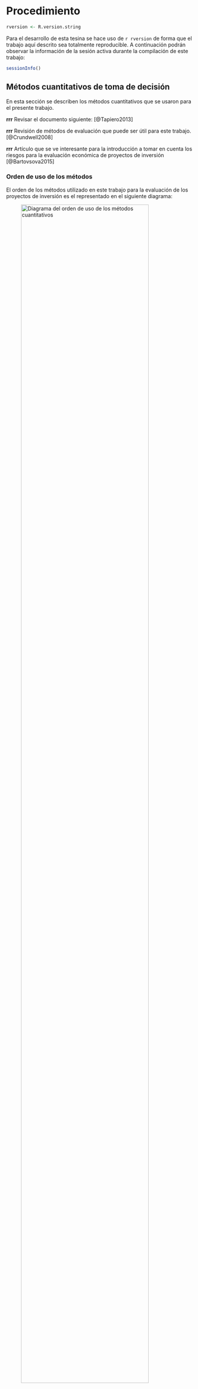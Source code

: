 # Procedimiento

```r
rversion <- R.version.string
```

Para el desarrollo de esta tesina se hace uso de `r rversion` de forma que el trabajo aquí descrito sea totalmente reproducible. A continuación podrán observar la información de la sesión activa durante la compilación de este trabajo:

```r
sessionInfo()
```

## Métodos cuantitativos de toma de decisión

En esta sección se describen los métodos cuantitativos que se usaron para el presente trabajo.

**rrr** Revisar el documento siguiente: [@Tapiero2013]

**rrr** Revisión de métodos de evaluación que puede ser útil para este trabajo. [@Crundwell2008]

**rrr** Artículo que se ve interesante para la introducción a tomar en cuenta los riesgos para la evaluación económica de proyectos de inversión [@Bartovsova2015]

### Orden de uso de los métodos

El orden de los métodos utilizado en este trabajo para la evaluación de los proyectos de inversión es el representado en el siguiente diagrama:

![Diagrama del orden de uso de los métodos cuantitativos](Diagramas/OrdenMetodos.jpg){width="90%"}

La razón de esto es la siguiente:

1.  El método de valor monetario esperado lo utilizamos como primer acercamiento a la evaluación de los proyectos ya que con éste podemos evaluar el proyecto utilizando escenarios simples con base en una probabilidad asociada a cada escenario.
2.  El método de análisis de sensibilidad nos permite cuantificar el impacto sobre la evaluación del proyecto que produce el cambio sobre las diferentes variables del modelo. Esto nos permite identificar las variables que tienen el mayor impacto sobre la evaluación del proyecto.
3.  El método Monte Carlo utiliza distribuciones de probabilidad (en específico para las variables que tienen un mayor impacto sobre el proyecto), con el fin de calcular la confianza que se tiene sobre el resultado de la evaluación.
4.  El método de matriz de toma de decisiones requiere de la cuantificación de diferentes factores de decisión entre los cuales se incluye el retorno esperado que calculamos con el método de simulación Monte Carlo. Esto nos sirve para tomar decisiones, entre diferentes alternativas de inversión, cuando se tiene más de un sólo parámetro de decisión.

### Ecuaciones utilizadas

**Flujo de Caja Libre (FCF)** La ecuación para el cálculo del flujo de caja libre *"Free Cash Flow"* utilizada a lo largo del trabajo fue tomada de [@Berk2017].

```{=tex}
\begin{equation}
  FCF = (Ing. - Cost. - Depr.) * (1-\tau_{c}) + Depr. - Inv. - \Delta CTN
\end{equation}
```
Donde:

-   *FCF* significa Flujo de Caja Libre (o Free Cash Flow)
-   *Ing.* representa los ingresos
-   *Cost.* representa los costos
-   *Depr.* representa la depreciación
-   $\tau_{c}$ representa la tasa gravable de impuestos
-   *Inv.* representa la inversión
-   $\Delta CTN$ representa el cambio en el capital de trabajo neto

**Valor Presente Neto (NPV)** La ecuación utilizada para el Valor Presente Neto es una adaptación de la ecuación para el método *"The Present Worth Method"* tomada de [@Sullivan2015].

```{=tex}
\begin{equation}
NPV = \sum_{k=0}^{N}FCF_{k} (1+i)^{-k}
\end{equation}
```
Donde:

-   *i* representa la tasa de interés efectiva (effective interest rate) por cada periodo
-   *k* representa el índice de cada periodo ($0 \le k \le N$)
-   $FCF_{k}$ representa el flujo de caja libre al final del periodo *k*
-   *N* representa el número de periodos en el horizonte de la evaluación.

### Valor Monetario Esperado

Para los fines de este trabajo realizamos el cálculo del valor monetario esperado dado por la función: \begin{equation}
EMV = \sum_{i=0}^{n}NPV_{i} \cdot p_{i}
\end{equation}

Donde:

-   *EMV* representa el valor monetario esperado (o Expected Monetary Value)
-   *i* representa el índice de los posibles escenarios
-   *n* representa el número de posibles escenarios
-   $NPV_{i}$ representa el valor presente neto de los posibles escenarios
-   $p_{i}$ representa la probabilidad de que dicho valor presente neto *i* se materialice

Para fines de comparación utilizamos la metodología de análisis de problemas de toma de decisiones complejas basada en *Cumulative Prospect Theory* propuesta en [@Dudzinska2018].

**Diagrama de solución**

![Diagrama de arbol de decisión tomando con tres escenarios por cada nodo de casualidad](Diagramas/DecisionTree.jpg){width="90%"}

El cálculo del *EMV* se realizará a través de árboles de decisión (*decision trees*) en donde se representen tres posibles escenarios relacionados a la decisión de llevar a cabo la inversión:

-   *Escenario bajo*: representa la posibilidad de que el valor sea menor al escenario medio (ej. 15%)
-   *Escenario medio*: representa el valor más probable resultado de la investigación (ej. 70%)
-   *Escenario alto*: representa la posibilidad de que el valor sea mayor al resultado de la investigación (ej. 15%)

Esto se llevó a cabo para cada uno de los tres componentes más importantes del modelo: ingresos, costos e inversión.

**rrr** La siguiente referencia tiene información del algoritmo [@Prellezo2017]

### Análisis de Sensibilidad

El análisis de sensibilidad es un grupo de métodos que nos ayuda a validar el modelo, a calibrarlo y a enfocar los esfuerzos de recolección de información sobre las variables que tienen un mayor impacto sobre el modelo en cuestión [@Borgonovo2017]. Ya que si las decisiones son insensibles ante cambios sobre un aspecto del modelo, entonces no hay necesidad de modelar a mayor detalle ese aspecto en particular [@Felli2004].

Estos métodos se pueden dividir en dos grupos distintivos: métodos dedicados al modelo en cuestión y métodos agnósticos al modelo. Los primeros buscan responder preguntas específicas al modelo, mientras que los segundos buscan responder preguntas más generales [@Borgonovo2017].

Borgonovo explica la importancia de la adecuada formulación de la pregunta de análisis de sensibilidad y presenta las siguientes configuraciones que han encontrado a lo largo de su investigación:

1.  Priorización de parámetros del modelo
2.  Fijación de parámetros del modelo
3.  Estructura del modelo
4.  Dirección del cambio
5.  Estabilidad

Este trabajo utiliza principalmente las primeras dos configuraciones con el fin de definir qué parámetros deben de ser estudiados a mayor detalle para la simulación Monte Carlo.

El método principal que revisamos en este trabajo es el método determinístico de diagramas tornado.

\newpage

**Diagrama de solución**\
El siguiente diagrama muestra el esquema de solución para el análisis de sensibilidad utilizando el método determinístico de diagrama de tornado.

![Diagrama de Solución de Análisis de Sensibilidad](Diagramas/AnalisisSensibilidad.jpg){width="90%"}

```r

# El siguiente código es para crear una gráfica de tornado ejemplo
# El código que crea la gráfica se encuentra en el archivo que se carga a 
# continuación. Éste se puede encontrar más adelante en el apéndice
source("Scripts/SensitivityAnalysis.R", local = knitr::knit_global())

  set.seed(1)
  tornado(sensitivity()) + 
    labs(title = "Gráfica Tornado Ilustrativa",
    subtitle = "Utilizando 12 valores aleatorios",
    caption = "",
    fill = "",
    x = "Valor Presente Neto", y = "Variable")

```

**rrr** Un ejemplo de evaluación económica con análisis de sensibilidad para revisar [@Lee2017]

\newpage

### Simulación Monte Carlo

El método Monte Carlo es una técnica para analizar fenómenos por medio de algoritmos computacionales basados, en esencia, en la generación de números aleatorios. De hecho, uno de los primeros usos de la computadora fue la solución de problemas a través del uso de Métodos Monte Carlo. Hoy en día los métodos de simulación Monte Carlo siguen teniendo un domino casi exclusivo sobre la simulación de interacciones complejas en cualquier área donde los modelos cuantitativos son posibles [@Shonkwiler2009].

rrr Temas más avanzados con aplicación en finanzas [@Shonkwiler2013]

rrr Framework ejemplo [@Dheskali2020]

rrr Ejemplo de simulación Monte Carlo para la inversión en tecnología de tercera generación de plantas nucleares [@Wealer2021]

rrr Ejemplo de simulación Monte Carlo para la evaluación económica de producción de hidrógeno [@Lee2017economic]

**Números aleatorios**

Para el método de simulación Monte Carlo se necesita generar valores aleatorios (una secuencia de estos) para las variables con mayor impacto sobre el resultado de la evaluación del proyecto.

Una secuencia de números aleatorios se define como una secuencia R1, R2,... donde Ri\~U(0,1) para todo i donde Ri sea independiente de Rj para todos los casos donde i != j. [@Dagpunar2007]

El lenguaje R ya contiene funciones que nos permiten obtener secuencias de números aleatorios: *rnorm* para secuencias aleatorias de números con distribución normal, *rweibull* de distribución Weibull, *rcauchy* para distribución Cauchy, etc.

\newpage

**Diagrama de solución**

El siguiente diagrama muestra el flujo de información a través de las funciones utilizadas para la evaluación por el método de Simulación Monte Carlo:

![Diagrama de Solución Monte Carlo](Diagramas/DiagramaMonteCarlo.jpg){width="90%"}

Para utilizar el método de simulación Monte Carlo se desarrollaron 5 funciones (1. a 5. del diagrama) las cuales cumplen las siguientes funciones:

1.  Función que recibe los valores de entrada para evaluar el proyecto específico (número de periodos a evaluar, número de simulaciones a realizar, etc.) y llama a las demás funciones el número de veces especificado.
2.  Función que genera los valores aleatorios para calcular los ingresos, costos y/o gastos de capital. Esta función como valor de entrada necesita que se especifique el tipo de distribución de probabilidad a utilizar, el caso estándar utiliza la distribución normal para calcular los valores.
3.  Función que calcula el flujo de caja libre de efectivo tomando como valor de entrada las variables descritas en la sección de ecuaciones utilizadas.
4.  Función que calcula el valor presente neto del flujo de caja libre calculado previamente.
5.  Función que toma la información generada y genera las gráficas para su visualización.

\newpage

### Matriz de Toma de Decisiones

Las metodologías, conceptos, modelos y técnicas utilizadas como soporte para la toma de decisiones, tienen como objetivo incrementar la consistencia entre el proceso de toma de decisiones con las metas y con el sistema de valores establecidos por el individuo o el grupo de individuos que buscan llegar a una decisión, es por esto que un problema de decisión no puede considerarse como un objeto independiente y completamente objetivo, sino que debe de considerarse en su relación con el individuo (o individuos) y la realidad [@Azzabi2020].

Los métodos de decisión utilizando múltiples criterios se pueden dividir en los siguientes [@Azzabi2020]:

-   Compensatorio: Compensación absoluta entre las diferentes evaluaciones (ej. Método de suma ponderada).
-   Compensación parcial: Compensación parcial entre las diferentes evaluaciones.
-   Sin compensación: No hay compensación entre las diferentes evaluaciones o dimensiones de la decisión.

El acercamiento de toma de decisión multi-criterio (MCDA o Multi-Criteria Decision Approach) es tanto un marco teórico como un conjunto de técnicas, para la ayuda en la toma de decisiones, que tienen la finalidad de proveer con un orden de preferencia de opciones, de mayor a menor preferencia, con base en una serie de objetivos definidos (a lo que estaremos llamando sistema de valores en este trabajo) que pueden tener una naturaleza tanto monetaria como no monetaria [@Azzabi2020]. Esto nos permite simplificar un problema de decisión complejo en una serie de componentes sobre los cuales podemos utilizar nuestro sistema de valores al momento de llevar a cabo el proceso de decisión.

Pasos para realizar el MCDA [@Azzabi2020]:

1.  Establecer el contexto de decisión (o sistema de valores)
2.  Identificar las opciones
3.  Identificar criterios y subcriterios
4.  Puntuación y compensación
5.  Evaluar los criterios para cada opción

**Sistema de valores**

A continuación se definen los elementos del sistema de valores utilizado en este trabajo para la toma de decisión de inversión.

**Criterios y subcriterios**

Los *criterios* pueden definirse como la base para la evaluación de diferentes alternativas, ya que son una medida del rendimiento utilizado para evaluar las alternativas de decisión. Ya sean estos cuantitativos o cualitativos, aunque normalmente estos últimos se traducen a una escala numérica [@Korhonen2020].

Los criterios a utilizar en este análisis son:

1.  Maximizar Valor Presente Neto
2.  Maximizar beneficio social
3.  Minimizar impacto ambiental

**Puntuación y compensación**

Para este trabajo el valor relativo de los criterios se basa en el Proceso Analítico Jerárquico (*AHP o Analytic Hierarchy Process*). Este es un acercamiento sistemático para el análisis de decisiones complejas originalmente desarrollado por *Thomas L. Saaty* en los años setenta. Este acercamiento tiene el objetivo de encontrar una solución que mejor se adecue a las metas de los tomadores de decisión, al mismo tiempo que les ayuda a comprender de mejor forma lo que en realidad quieren [@Korhonen2020].

Un ejemplo de valores relativos se pueden observar en la tabla \@ref(tab:critcomparison).

```r

# Este chunk crea y muestra la tabla de criterios para utilizar en la matriz
# de toma de decisiones

Criterio <- c("VPN","Beneficio Social","Impacto Ambiental")
VPN <- c("1","2","4")
Beneficio.Social <- c("1/2","1","2")
Impacto.Ambiental <- c("1/4","1/2","1")
df <- cbind(Criterio, VPN,Beneficio.Social,Impacto.Ambiental)
df <- as.data.frame(df)

knitr::kable(df, col.names = gsub("[.]", " ", names(df)), 
             caption = "Comparativo del valor de los criterios (AHP)", 
             align = "lccc")

```

Esta tabla muestra la importancia relativa entre los criterios, siendo las columnas la representación de la importancia relativa del criterio mostrado en el renglón en relación al criterio que encabeza la columna. Si revisamos la tabla \@ref(tab:critcomparison) podemos observar que el valor Presente Neto tiene una importancia relativa de 1 contra si mismo, mientras que el criterio de Beneficio Social tiene una importancia relativa 2 veces mayor que el VPN y el Impacto Ambiental tiene una importancia relativa 4 veces mayor al VPN. Si continuamos a la siguiente columna podemos ver que el VPN tiene una importancia 2 veces menor al Beneficio Social y así sucesivamente.

[@CISL2019]

\newpage
